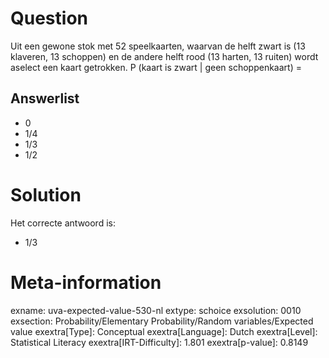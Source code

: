 Question
========

Uit een gewone stok met 52 speelkaarten, waarvan de helft zwart is (13
klaveren, 13 schoppen) en de andere helft rood (13 harten, 13 ruiten)
wordt aselect een kaart getrokken. P (kaart is zwart \| geen
schoppenkaart) =

Answerlist
----------

* 0
* 1/4
* 1/3
* 1/2

Solution
========

Het correcte antwoord is: 

* 1/3

Meta-information
================
exname: uva-expected-value-530-nl
extype: schoice
exsolution: 0010
exsection: Probability/Elementary Probability/Random variables/Expected value
exextra[Type]: Conceptual
exextra[Language]: Dutch
exextra[Level]: Statistical Literacy
exextra[IRT-Difficulty]: 1.801
exextra[p-value]: 0.8149
